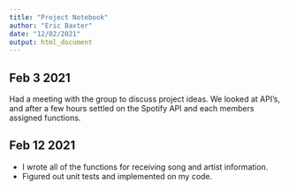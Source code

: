 ```yaml
---
title: "Project Notebook"
author: "Eric Baxter"
date: "12/02/2021"
output: html_document
---
```


## Feb 3 2021

Had a meeting with the group to discuss project ideas. We looked at API's, and after a few hours settled on the Spotify API and each members assigned functions.


## Feb 12 2021

- I wrote all of the functions for receiving song and artist information. 
- Figured out unit tests and implemented on my code.